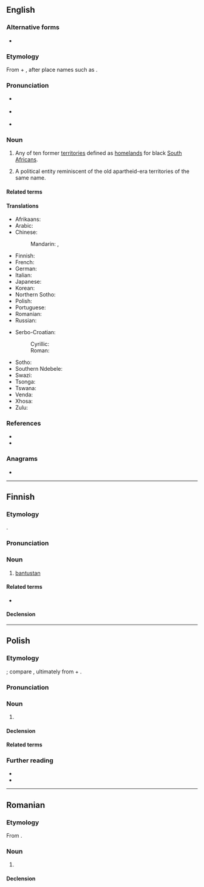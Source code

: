 ==English==

===Alternative forms===
{{wikipedia}}
* {{alter|en|Bantustan}}

===Etymology===
From {{m|bnt-pro|*bantʊ̀|bantu|pos=meaning “people” in some of the {{der|en|bnt}} languages}} + {{affix|en|-stan|t1=home of|pos1=suffix of {{der|en|fa|-}} origin}}, after place names such as {{m|en|Hindustan}}.

===Pronunciation===
* {{a|UK}} {{IPA|en|/ˌbantuːˈstan/|/ˌbantuːˈstɑːn/}}
* {{a|US}} {{IPA|en|/ˌbæntuˈstæn/|/ˌbɑntuˈstɑn/|/ˈbæntuˌstæn/|/ˈbɑntuˌstɑn/}}
* {{rhymes|en|æn|ɑːn}}

===Noun===
{{en-noun}}

# {{lb|en|originally|_|South Africa|historical}} Any of ten former [[territory|territories]] defined as [[homeland]]s for black [[South African]]s.
# {{lb|en|derogatory}} A political entity reminiscent of the old apartheid-era territories of the same name.
#: {{usex|en|During his visit to Ottawa, the United Nations' inspector stated that under its present conditions, Nunavut was in effect a '''bantustan'''.}}

====Related terms====
{{rel3|en|Bantoid|Bantologist|Bantu|Bantuist|Bantuization|Proto-Bantu}}

====Translations====
{{trans-top|territory defined as a homeland for black South Africans}}
* Afrikaans: {{t|af|bantoestan}}
* Arabic: {{t|ar|بَانْتُوسْتَان|m}}
* Chinese:
*: Mandarin: {{t+|cmn|班圖斯坦}}, {{t+|cmn|班图斯坦|tr=bāntúsītǎn}}
* Finnish: {{t+|fi|bantustan}}
* French: {{t+|fr|bantoustan|m}}
* German: {{t|de|Bantustan|m|n}}
* Italian: {{t+|it|bantustan|m}}
* Japanese: {{t+|ja|バントゥースタン|tr=bantūsutan}}
* Korean: {{t|ko|반투스탄}}
* Northern Sotho: {{t-needed|nso}}
* Polish: {{t+|pl|bantustan|m}}
* Portuguese: {{t|pt|bantustão|m}}
* Romanian: {{t+|ro|bantustan|n}}
* Russian: {{t+|ru|бантуста́н|m}}
{{trans-mid}}
* Serbo-Croatian:
*: Cyrillic: {{t|sh|ба̏нтуста̄н|m}}
*: Roman: {{t+|sh|bȁntustān|m}}
* Sotho: {{t-needed|st}}
* Southern Ndebele: {{t-needed|nr}}
* Swazi: {{t-needed|ss}}
* Tsonga: {{t-needed|ts}}
* Tswana: {{t-needed|tn}}
* Venda: {{t-needed|ve}}
* Xhosa: {{t-needed|xh}}
* Zulu: {{t-needed|zu}}
{{trans-bottom}}

===References===
* {{R:Lexico}}
* {{R:MWO}}

===Anagrams===
* {{anagrams|en|a=aabnnsttu|subnatant}}

{{C|en|South Africa}}

----

==Finnish==

===Etymology===
{{bor+|fi|en|bantustan}}.

===Pronunciation===
{{wikipedia|lang=fi}}
{{fi-p}}

===Noun===
{{fi-noun}}

# {{lb|fi|historical}} [[#English|bantustan]] {{gloss|territory defined as a homeland for black South Africans}}

====Related terms====
* {{l|fi|bantu}}

====Declension====
{{fi-decl-risti|bantustan|||a|i=0}}

----

==Polish==
{{wp|lang=pl}}

===Etymology===
{{intnat|pl}}; compare {{cog|en|bantustan}}, ultimately from {{m|pl|bantu}} + {{der|pl|fa|ـستان‎|ts=estan}}.

===Pronunciation===
{{pl-p}}

===Noun===
{{pl-noun|m-in}}

# {{lb|pl|historical}} {{l|en|bantustan}} {{gl|any of ten former territories defined as homelands for black South Africans}}

====Declension====
{{pl-decl-noun-m-in}}

====Related terms====
{{col3|pl|title=adjective|bantuski}}
{{col3|pl|title=nouns|bantu|Bantu}}

===Further reading===
* {{R:pl:WSJP}}
* {{R:pl:PWN}}

----

==Romanian==

===Etymology===
From {{bor|ro|en|bantustan}}.

===Noun===
{{ro-noun|n|bantustane}}

# {{l|en|bantustan}}

====Declension====
{{ro-noun-n}}